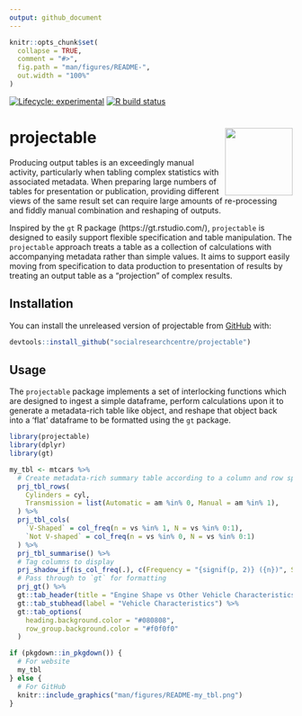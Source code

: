 ```yaml
---
output: github_document
---
```


<!-- README.md is generated from README.Rmd. Please edit that file -->

```r
knitr::opts_chunk$set(
  collapse = TRUE,
  comment = "#>",
  fig.path = "man/figures/README-",
  out.width = "100%"
)

```

<!-- badges: start -->
[![Lifecycle: experimental](https://img.shields.io/badge/lifecycle-experimental-orange.svg)](https://www.tidyverse.org/lifecycle/#experimental)
[![R build status](https://github.com/socialresearchcentre/projectable/workflows/R-CMD-check/badge.svg)](https://github.com/socialresearchcentre/projectable/actions)
<!-- badges: end -->

# projectable <a href='https://github.com/socialresearchcentre/projectable'><img src='man/figures/projectable_hex.png' align="right" height="120" /></a>

Producing output tables is an exceedingly manual activity, particularly when
tabling complex statistics with associated metadata. When preparing large
numbers of tables for presentation or publication, providing different views of
the same result set can require large amounts of re-processing and fiddly manual
combination and reshaping of outputs.

Inspired by the `gt` R package (https://gt.rstudio.com/), `projectable` is
designed to easily support flexible specification and table manipulation. The
`projectable` approach treats a table as a collection of calculations with
accompanying metadata rather than simple values. It aims to support easily
moving from specification to data production to presentation of results by
treating an output table as a “projection” of complex results.

## Installation

You can install the unreleased version of projectable from
[GitHub](https://github.com/) with:

``` r
devtools::install_github("socialresearchcentre/projectable")
```

## Usage

The `projectable` package implements a set of interlocking functions which are
designed to ingest a simple dataframe, perform calculations upon it to 
generate a metadata-rich table like object, and reshape that object back into
a 'flat' dataframe to be formatted using the `gt` package.


```r
library(projectable)
library(dplyr)
library(gt)

my_tbl <- mtcars %>%
  # Create metadata-rich summary table according to a column and row specification
  prj_tbl_rows(
    Cylinders = cyl,
    Transmission = list(Automatic = am %in% 0, Manual = am %in% 1),
  ) %>% 
  prj_tbl_cols(
    `V-Shaped` = col_freq(n = vs %in% 1, N = vs %in% 0:1),
    `Not V-shaped` = col_freq(n = vs %in% 0, N = vs %in% 0:1)
  ) %>%
  prj_tbl_summarise() %>% 
  # Tag columns to display
  prj_shadow_if(is_col_freq(.), c(Frequency = "{signif(p, 2)} ({n})", Sample = "{N}")) %>% 
  # Pass through to `gt` for formatting
  prj_gt() %>% 
  gt::tab_header(title = "Engine Shape vs Other Vehicle Characteristics") %>% 
  gt::tab_stubhead(label = "Vehicle Characteristics") %>% 
  gt::tab_options(
    heading.background.color = "#080808",
    row_group.background.color = "#f0f0f0"
  )
```

```r
if (pkgdown::in_pkgdown()) {
  # For website
  my_tbl
} else {
  # For GitHub
  knitr::include_graphics("man/figures/README-my_tbl.png")
} 
```

